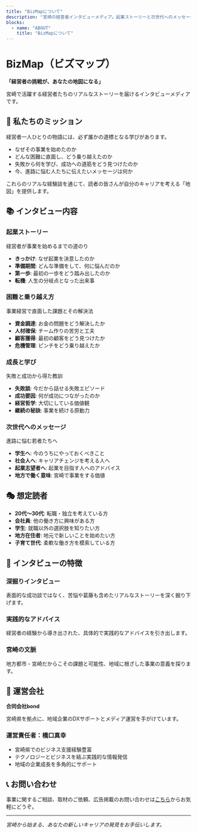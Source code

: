 ```yaml
---
title: "BizMapについて"
description: "宮崎の経営者インタビューメディア。起業ストーリーと次世代へのメッセージを発信。"
blocks:
  - name: "ABOUT"
    title: "BizMapについて"
---
```


# BizMap（ビズマップ）

**「経営者の挑戦が、あなたの地図になる」**

宮崎で活躍する経営者たちのリアルなストーリーを届けるインタビューメディアです。

## 🎯 私たちのミッション

経営者一人ひとりの物語には、必ず誰かの道標となる学びがあります。

- なぜその事業を始めたのか
- どんな困難に直面し、どう乗り越えたのか
- 失敗から何を学び、成功への道筋をどう見つけたのか
- 今、進路に悩む人たちに伝えたいメッセージは何か

これらのリアルな経験談を通じて、読者の皆さんが自分のキャリアを考える「地図」を提供します。

## 📚 インタビュー内容

### 起業ストーリー
経営者が事業を始めるまでの道のり

- **きっかけ**: なぜ起業を決意したのか
- **準備期間**: どんな準備をして、何に悩んだのか
- **第一歩**: 最初の一歩をどう踏み出したのか
- **転機**: 人生の分岐点となった出来事

### 困難と乗り越え方
事業経営で直面した課題とその解決法

- **資金調達**: お金の問題をどう解決したか
- **人材確保**: チーム作りの苦労と工夫
- **顧客獲得**: 最初の顧客をどう見つけたか
- **危機管理**: ピンチをどう乗り越えたか

### 成長と学び
失敗と成功から得た教訓

- **失敗談**: 今だから話せる失敗エピソード
- **成功要因**: 何が成功につながったのか
- **経営哲学**: 大切にしている価値観
- **継続の秘訣**: 事業を続ける原動力

### 次世代へのメッセージ
進路に悩む若者たちへ

- **学生へ**: 今のうちにやっておくべきこと
- **社会人へ**: キャリアチェンジを考える人へ
- **起業志望者へ**: 起業を目指す人へのアドバイス
- **地方で働く意味**: 宮崎で事業をする価値

## 🎭 想定読者

- **20代〜30代**: 転職・独立を考えている方
- **会社員**: 他の働き方に興味がある方
- **学生**: 就職以外の選択肢を知りたい方
- **地方在住者**: 地元で新しいことを始めたい方
- **子育て世代**: 柔軟な働き方を模索している方

## 🌟 インタビューの特徴

### 深掘りインタビュー
表面的な成功談ではなく、苦悩や葛藤も含めたリアルなストーリーを深く掘り下げます。

### 実践的なアドバイス
経営者の経験から導き出された、具体的で実践的なアドバイスを引き出します。

### 宮崎の文脈
地方都市・宮崎だからこその課題と可能性、地域に根ざした事業の意義を探ります。

## 🏢 運営会社

**合同会社bond**

宮崎県を拠点に、地域企業のDXサポートとメディア運営を手がけています。

### 運営責任者：橋口真幸
- 宮崎県でのビジネス支援経験豊富
- テクノロジーとビジネスを結ぶ実践的な情報発信
- 地域の企業成長を多角的にサポート

## 📞 お問い合わせ

事業に関するご相談、取材のご依頼、広告掲載のお問い合わせは[こちら](/contact)からお気軽にどうぞ。

---

*宮崎から始まる、あなたの新しいキャリアの発見をお手伝いします。*
